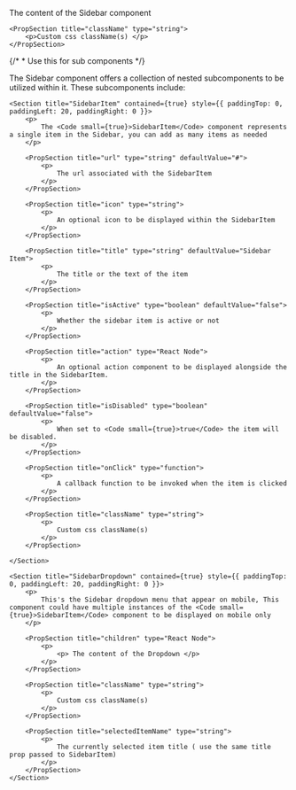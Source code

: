
<PackageInstallGuide packageName="@wpmudev/sui-sidebar" />

<Section title="Props" border={true}>
	<PropSection title="children" type="React Node">
		<p>The content of the Sidebar component </p>
	</PropSection>

    <PropSection title="className" type="string">
    	<p>Custom css className(s) </p>
    </PropSection>

</Section>

{/* * Use this for sub components */}

<Section
	title="Sub Components"
	contained={true}
	style={{ paddingTop: 30, paddingBottom: 0 }}
>
		<p>The Sidebar component offers a collection of nested subcomponents to be utilized within it. These subcomponents include:</p>

    <Section title="SidebarItem" contained={true} style={{ paddingTop: 0, paddingLeft: 20, paddingRight: 0 }}>
    	<p>
    		The <Code small={true}>SidebarItem</Code> component represents a single item in the Sidebar, you can add as many items as needed
    	</p>

    	<PropSection title="url" type="string" defaultValue="#">
    		<p>
    			The url associated with the SidebarItem
    		</p>
    	</PropSection>

    	<PropSection title="icon" type="string">
    		<p>
    			An optional icon to be displayed within the SidebarItem
    		</p>
    	</PropSection>

    	<PropSection title="title" type="string" defaultValue="Sidebar Item">
    		<p>
    			The title or the text of the item
    		</p>
    	</PropSection>

    	<PropSection title="isActive" type="boolean" defaultValue="false">
    		<p>
    			Whether the sidebar item is active or not
    		</p>
    	</PropSection>

    	<PropSection title="action" type="React Node">
    		<p>
    			An optional action component to be displayed alongside the title in the SidebarItem.
    		</p>
    	</PropSection>

    	<PropSection title="isDisabled" type="boolean" defaultValue="false">
    		<p>
    			When set to <Code small={true}>true</Code> the item will be disabled.
    		</p>
    	</PropSection>

    	<PropSection title="onClick" type="function">
    		<p>
    			A callback function to be invoked when the item is clicked
    		</p>
    	</PropSection>

    	<PropSection title="className" type="string">
    		<p>
    			Custom css className(s)
    		</p>
    	</PropSection>

    </Section>

    <Section title="SidebarDropdown" contained={true} style={{ paddingTop: 0, paddingLeft: 20, paddingRight: 0 }}>
    	<p>
    		This's the Sidebar dropdown menu that appear on mobile, This component could have multiple instances of the <Code small={true}>SidebarItem</Code> component to be displayed on mobile only
    	</p>

    	<PropSection title="children" type="React Node">
    		<p>
    			<p> The content of the Dropdown </p>
    		</p>
    	</PropSection>

    	<PropSection title="className" type="string">
    		<p>
    			Custom css className(s)
    		</p>
    	</PropSection>

    	<PropSection title="selectedItemName" type="string">
    		<p>
    			The currently selected item title ( use the same title prop passed to SidebarItem)
    		</p>
    	</PropSection>
    </Section>

</Section>

<CommonPropsNotice />
